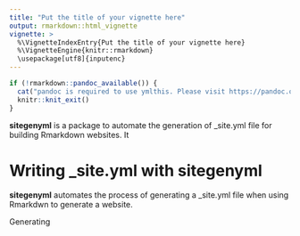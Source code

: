 ```yaml
---
title: "Put the title of your vignette here"
output: rmarkdown::html_vignette
vignette: >
  %\VignetteIndexEntry{Put the title of your vignette here}
  %\VignetteEngine{knitr::rmarkdown}
  \usepackage[utf8]{inputenc}
---
```


```r
if (!rmarkdown::pandoc_available()) {
  cat("pandoc is required to use ymlthis. Please visit https://pandoc.org/ for more information.")
  knitr::knit_exit()
}
```


**sitegenyml** is a package to automate the generation of _site.yml file for building Rmarkdown websites. It 

# Writing _site.yml with **sitegenyml**

**sitegenyml** automates the process of generating a _site.yml file when using Rmarkdwn to generate a website. 

Generating 


